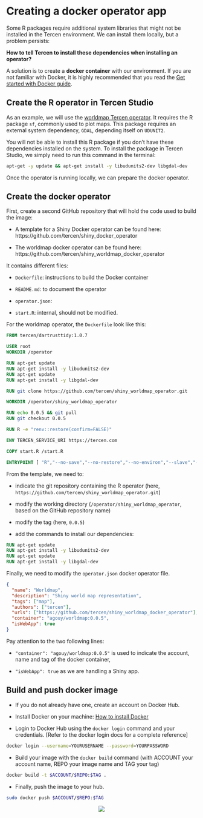 # Creating a docker operator app


Some R packages require additional system libraries that might not be installed in the Tercen environment. We can install them locally, but a problem persists:

**How to tell Tercen to install these dependencies when installing an operator?**

A solution is to create a **docker container** with our environment. If you are not familiar with Docker, it is highly recommended that you read the [Get started with Docker guide](https://docs.docker.com/get-started/).

## Create the R operator in Tercen Studio {-}

As an example, we will use the [worldmap Tercen operator](https://github.com/tercen/shiny_worldmap_operator). It requires the R package `sf`, commonly used to plot maps. This package requires an external system dependency, `GDAL`, depending itself on `UDUNIT2`.

You will not be able to install this R package if you don't have these dependencies installed on the system. To install the package in Tercen Studio, we simply need to run this command in the terminal:

```bash
apt-get -y update && apt-get install -y libudunits2-dev libgdal-dev
```
Once the operator is running locally, we can prepare the docker operator.

## Create the docker operator {-}

First, create a second GitHub repository that will hold the code used to build the image:

* A template for a Shiny Docker operator can be found here: https://github.com/tercen/shiny_docker_operator

* The worldmap docker operator can be found here: https://github.com/tercen/shiny_worldmap_docker_operator

It contains different files:

*	`Dockerfile`: instructions to build the Docker container 

* `README.md`: to document the operator

* `operator.json`:

* `start.R`: internal, should not be modified.

For the worldmap operator, the `Dockerfile` look like this:

```dockerfile
FROM tercen/dartrusttidy:1.0.7

USER root
WORKDIR /operator

RUN apt-get update
RUN apt-get install -y libudunits2-dev
RUN apt-get update
RUN apt-get install -y libgdal-dev

RUN git clone https://github.com/tercen/shiny_worldmap_operator.git

WORKDIR /operator/shiny_worldmap_operator

RUN echo 0.0.5 && git pull
RUN git checkout 0.0.5

RUN R -e "renv::restore(confirm=FALSE)"

ENV TERCEN_SERVICE_URI https://tercen.com

COPY start.R /start.R

ENTRYPOINT [ "R","--no-save","--no-restore","--no-environ","--slave","-f","/start.R"]
```

From the template, we need to:

* indicate the git repository containing the R operator (here,  `https://github.com/tercen/shiny_worldmap_operator.git`)

* modify the working directory (`/operator/shiny_worldmap_operator`, based on the GitHub repository name)

* modify the tag (here, `0.0.5`)

* add the commands to install our dependencies:

```dockerfile
RUN apt-get update
RUN apt-get install -y libudunits2-dev
RUN apt-get update
RUN apt-get install -y libgdal-dev
```

Finally, we need to modify the `operator.json` docker operator file.

```json
{
  "name": "Worldmap",
  "description": "Shiny world map representation",
  "tags": ["map"],
  "authors": ["tercen"],
  "urls": ["https://github.com/tercen/shiny_worldmap_docker_operator"],
  "container": "agouy/worldmap:0.0.5",
  "isWebApp": true
}
```

Pay attention to the two following lines:

* `"container": "agouy/worldmap:0.0.5"` is used to indicate the account, name and tag of the docker container,

* `"isWebApp": true` as we are handling a Shiny app.


## Build and push docker image {-}

* If you do not already have one, create an account on Docker Hub.

* Install Docker on your machine: [How to install Docker](https://docs.docker.com/engine/install/)

* Login to Docker Hub using the `docker login` command and your credentials.  [Refer to the docker login docs for a complete reference]

```bash
docker login --username=YOURUSERNAME --password=YOURPASSWORD
```

* Build your image with the `docker build` command (with ACCOUNT your account name, REPO your image name and TAG your tag)

```bash
docker build -t $ACCOUNT/$REPO:$TAG .
```

* Finally, push the image to your hub.

```bash
sudo docker push $ACCOUNT/$REPO:$TAG
```

<center>![](images/goldfish.png)</center>
